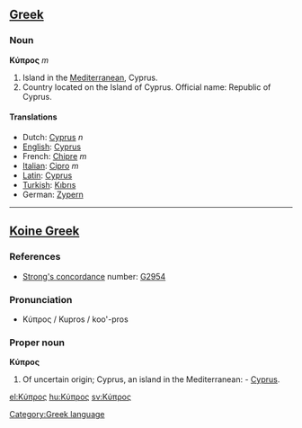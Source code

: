 ==[[Greek]]==
===Noun===
'''Κύπρος''' ''m''

# Island in the [[Mediterranean]], Cyprus.
# Country located on the Island of Cyprus.  Official name: Republic of Cyprus.

====Translations====
*Dutch: [[Cyprus]] ''n''
*[[English]]: [[Cyprus]]
*French: [[Chipre]] ''m''
*[[Italian]]: [[Cipro]] ''m''
*[[Latin]]: [[Cyprus]]
*[[Turkish]]: [[Kıbrıs]]
*German: [[Zypern]]

----

[[Category:Greek language]]
==[[w:Koine Greek|Koine Greek]]==

===References===
*[[Strong's concordance]] number:  [http://www.biblestudytools.net/Lexicons/Greek/grk.cgi?number=2954&version=kjv G2954] 
===Pronunciation===
*Κύπρος /  Kupros / koo'-pros
===Proper noun===
'''Κύπρος'''

#Of uncertain origin; Cyprus, an island in the Mediterranean: - [[Cyprus]].

[[el:Κύπρος]]
[[hu:Κύπρος]]
[[sv:Κύπρος]]
